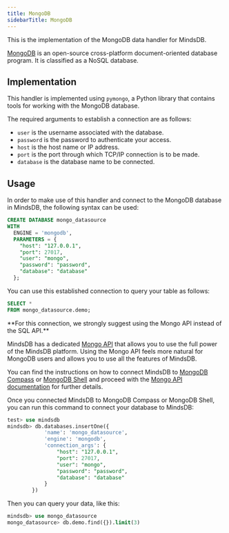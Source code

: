 ```yaml
---
title: MongoDB
sidebarTitle: MongoDB
---
```


This is the implementation of the MongoDB data handler for MindsDB.

[MongoDB](https://www.mongodb.com/) is an open-source cross-platform document-oriented database program. It is classified as a NoSQL database.

## Implementation

This handler is implemented using `pymongo`, a Python library that contains tools for working with the MongoDB database.

The required arguments to establish a connection are as follows:

* `user` is the username associated with the database.
* `password` is the password to authenticate your access.
* `host` is the host name or IP address.
* `port` is the port through which TCP/IP connection is to be made.
* `database` is the database name to be connected.

## Usage

In order to make use of this handler and connect to the MongoDB database in MindsDB, the following syntax can be used:

```sql
CREATE DATABASE mongo_datasource
WITH
  ENGINE = 'mongodb',
  PARAMETERS = {
    "host": "127.0.0.1",
    "port": 27017,
    "user": "mongo",
    "password": "password",
    "database": "database"
  };
```

You can use this established connection to query your table as follows:

```sql
SELECT *
FROM mongo_datasource.demo;
```

<Warning>
**For this connection, we strongly suggest using the Mongo API instead of the SQL API.**

MindsDB has a dedicated [Mongo API](/mongo/collection-structure/) that allows you to use the full power of the MindsDB platform.
Using the Mongo API feels more natural for MongoDB users and allows you to use all the features of MindsDB.

You can find the instructions on how to connect MindsDB to [MongoDB Compass](/connect/mongo-compass) or [MongoDB Shell](/connect/mongo-shell) and proceed with the [Mongo API documentation](/mongo/collection-structure/) for further details.
</Warning>

<Tip>
Once you connected MindsDB to MongoDB Compass or MongoDB Shell, you can run this command to connect your database to MindsDB:

```sql
test> use mindsdb
mindsdb> db.databases.insertOne({
            'name': 'mongo_datasource',
            'engine': 'mongodb',
            'connection_args': {
                "host": "127.0.0.1",
                "port": 27017,
                "user": "mongo",
                "password": "password",
                "database": "database"
            }
        })
```

Then you can query your data, like this:

```sql
mindsdb> use mongo_datasource
mongo_datasource> db.demo.find({}).limit(3)
```
</Tip>
